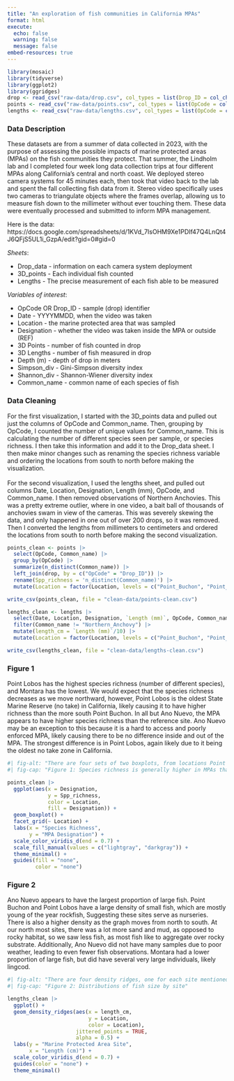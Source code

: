 ```yaml
---
title: "An exploration of fish communities in California MPAs"
format: html
execute:
  echo: false
  warning: false
  message: false
embed-resources: true
---
```


```r
library(mosaic)
library(tidyverse)
library(ggplot2)
library(ggridges)
drop <- read_csv("raw-data/drop.csv", col_types = list(Drop_ID = col_character()))
points <- read_csv("raw-data/points.csv", col_types = list(OpCode = col_character()))
lengths <- read_csv("raw-data/lengths.csv", col_types = list(OpCode = col_character()))

```

### Data Description

These datasets are from a summer of data collected in 2023, with the purpose of assessing the possible impacts of marine protected areas (MPAs) on the fish communities they protect. That summer, the Lindholm lab and I completed four week long data collection trips at four different MPAs along California's central and north coast. We deployed stereo camera systems for 45 minutes each, then took that video back to the lab and spent the fall collecting fish data from it. Stereo video specifically uses two cameras to triangulate objects where the frames overlap, allowing us to measure fish down to the millimeter without ever touching them. These data were eventually processed and submitted to inform MPA management.

Here is the data: https://docs.google.com/spreadsheets/d/1KVd_7IsOHM9Xe1PDIf47Q4LnQt4J6QFjS5UL1i_GzpA/edit?gid=0#gid=0

*Sheets*:

-   Drop_data - information on each camera system deployment <br>
-   3D_points - Each individual fish counted <br>
-   Lengths - The precise measurement of each fish able to be measured

*Variables of interest*:

-   OpCode OR Drop_ID - sample (drop) identifier <br>
-   Date - YYYYMMDD, when the video was taken <br>
-   Location - the marine protected area that was sampled <br>
-   Designation - whether the video was taken inside the MPA or outside (REF) <br>
-   3D Points - number of fish counted in drop <br>
-   3D Lengths - number of fish measured in drop <br>
-   Depth (m) - depth of drop in meters <br>
-   Simpson_div - Gini-Simpson diversity index <br>
-   Shannon_div - Shannon-Wiener diversity index <br>
-   Common_name - common name of each species of fish

### Data Cleaning

For the first visualization, I started with the 3D_points data and pulled out just the columns of OpCode and Common_name. Then, grouping by OpCode, I counted the number of unique values for Common_name. This is calculating the number of different species seen per sample, or species richness. I then take this information and add it to the Drop_data sheet. I then make minor changes such as renaming the species richness variable and ordering the locations from south to north before making the visualization. <br><br> For the second visualization, I used the lengths sheet, and pulled out columns Date, Location, Designation, Length (mm), OpCode, and Common_name. I then removed observations of Northern Anchovies. This was a pretty extreme outlier, where in one video, a bait ball of thousands of anchovies swam in view of the cameras. This was severely skewing the data, and only happened in one out of over 200 drops, so it was removed. Then I converted the lengths from millimeters to centimeters and ordered the locations from south to north before making the second visualization.

```r

points_clean <- points |> 
  select(OpCode, Common_name) |> 
  group_by(OpCode) |> 
  summarize(n_distinct(Common_name)) |> 
  left_join(drop, by = c("OpCode" = "Drop_ID")) |> 
  rename(Spp_richness = 'n_distinct(Common_name)') |> 
  mutate(Location = factor(Location, levels = c("Point_Buchon", "Point_Lobos", "Ano_Nuevo", "Montara")))

write_csv(points_clean, file = "clean-data/points-clean.csv")

```

```r
lengths_clean <- lengths |> 
  select(Date, Location, Designation, `Length (mm)`, OpCode, Common_name) |>
  filter(Common_name != "Northern_Anchovy") |> 
  mutate(length_cm = `Length (mm)`/10) |> 
  mutate(Location = factor(Location, levels = c("Point_Buchon", "Point_Lobos", "Ano_Nuevo", "Montara"))) 

write_csv(lengths_clean, file = "clean-data/lengths-clean.csv")
```

### Figure 1

Point Lobos has the highest species richness (number of different species), and Montara has the lowest. We would expect that the species richness decreases as we move northward, however, Point Lobos is the oldest State Marine Reserve (no take) in California, likely causing it to have higher richness than the more south Point Buchon. In all but Ano Nuevo, the MPA appears to have higher species richness than the reference site. Ano Nuevo may be an exception to this because it is a hard to access and poorly enforced MPA, likely causing there to be no difference inside and out of the MPA. The strongest difference is in Point Lobos, again likely due to it being the oldest no take zone in California.

```r
#| fig-alt: "There are four sets of two boxplots, from locations Point Buchon, Point Lobos, Ano Nuevo, and Montara. Each site has a boxplot for within the MPA and outside the MPA. The y-xis is species richness, which ranges from 0 to 12.5. The species richness appears higher in every MPA except Ano Nuevo."
#| fig-cap: "Figure 1: Species richness is generally higher in MPAs than reference sites"

points_clean |> 
  ggplot(aes(x = Designation, 
             y = Spp_richness, 
             color = Location, 
             fill = Designation)) +
  geom_boxplot() +
  facet_grid(~ Location) +
  labs(x = "Species Richness", 
       y = "MPA Designation") +
  scale_color_viridis_d(end = 0.7) +
  scale_fill_manual(values = c("lightgray", "darkgray")) +
  theme_minimal() +
  guides(fill = "none", 
         color = "none")
```

### Figure 2

Ano Nuevo appears to have the largest proportion of large fish. Point Buchon and Point Lobos have a large density of small fish, which are mostly young of the year rockfish, Suggesting these sites serve as nurseries. There is also a higher density as the graph moves from north to south. At our north most sites, there was a lot more sand and mud, as opposed to rocky habitat, so we saw less fish, as most fish like to aggregate over rocky substrate. Additionally, Ano Nuevo did not have many samples due to poor weather, leading to even fewer fish observations. Montara had a lower proportion of large fish, but did have several very large individuals, likely lingcod.

```r
#| fig-alt: "There are four density ridges, one for each site mentioned previously. The x axis is the size of fish in centimeters. The density ridges are filled with points each representing an individual fish. The ridges get higher based on how many points are in that size range. Ano Nuevo, Point Lobos, and Point Buchon had seemingly more big fish than Montara."
#| fig-cap: "Figure 2: Distributions of fish size by site"

lengths_clean |>   
  ggplot() +
  geom_density_ridges(aes(x = length_cm, 
                          y = Location, 
                          color = Location), 
                      jittered_points = TRUE, 
                      alpha = 0.5) +
  labs(y = "Marine Protected Area Site",
       x = "Length (cm)") +
  scale_color_viridis_d(end = 0.7) +
  guides(color = "none") +
  theme_minimal()
  
```
